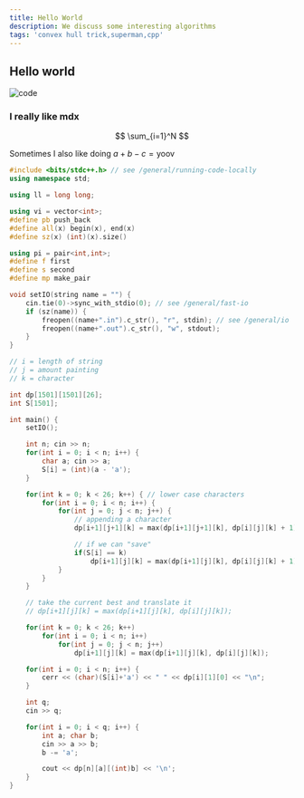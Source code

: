 ```yaml
---
title: Hello World
description: We discuss some interesting algorithms
tags: 'convex hull trick,superman,cpp'
---
```


## Hello world

![code](960x0_lefmcs.jpg)

### I really like mdx

$$
\sum_{i=1}^N
$$

Sometimes I also like doing $a+b-c=\text{yoov}$

```cpp
#include <bits/stdc++.h> // see /general/running-code-locally
using namespace std;

using ll = long long;

using vi = vector<int>;
#define pb push_back
#define all(x) begin(x), end(x)
#define sz(x) (int)(x).size()

using pi = pair<int,int>;
#define f first
#define s second
#define mp make_pair

void setIO(string name = "") {
	cin.tie(0)->sync_with_stdio(0); // see /general/fast-io
	if (sz(name)) {
		freopen((name+".in").c_str(), "r", stdin); // see /general/io
		freopen((name+".out").c_str(), "w", stdout);
	}
}

// i = length of string
// j = amount painting
// k = character

int dp[1501][1501][26];
int S[1501];

int main() {
	setIO();

	int n; cin >> n;
	for(int i = 0; i < n; i++) {
		char a; cin >> a;
		S[i] = (int)(a - 'a');
	}

	for(int k = 0; k < 26; k++) { // lower case characters
		for(int i = 0; i < n; i++) {
			for(int j = 0; j < n; j++) {
				// appending a character
				dp[i+1][j+1][k] = max(dp[i+1][j+1][k], dp[i][j][k] + 1);

				// if we can "save"
				if(S[i] == k)
					dp[i+1][j][k] = max(dp[i+1][j][k], dp[i][j][k] + 1);
			}
		}
	}

	// take the current best and translate it
	// dp[i+1][j][k] = max(dp[i+1][j][k], dp[i][j][k]);

	for(int k = 0; k < 26; k++)
		for(int i = 0; i < n; i++)
			for(int j = 0; j < n; j++)
				dp[i+1][j][k] = max(dp[i+1][j][k], dp[i][j][k]);

	for(int i = 0; i < n; i++) {
		cerr << (char)(S[i]+'a') << " " << dp[i][1][0] << "\n";
	}

	int q;
	cin >> q;

	for(int i = 0; i < q; i++) {
		int a; char b;
		cin >> a >> b;
		b -= 'a';

		cout << dp[n][a][(int)b] << '\n';
	}
}
```